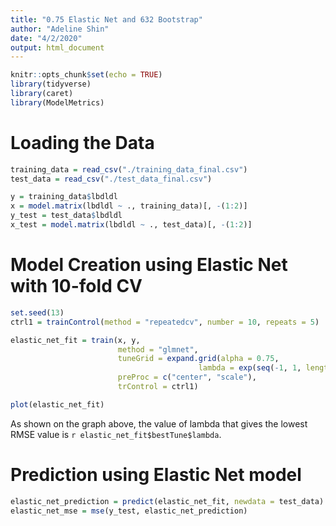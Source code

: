 ```yaml
---
title: "0.75 Elastic Net and 632 Bootstrap"
author: "Adeline Shin"
date: "4/2/2020"
output: html_document
---
```


```r
knitr::opts_chunk$set(echo = TRUE)
library(tidyverse)
library(caret)
library(ModelMetrics)
```

# Loading the Data
```r
training_data = read_csv("./training_data_final.csv")
test_data = read_csv("./test_data_final.csv")

y = training_data$lbdldl
x = model.matrix(lbdldl ~ ., training_data)[, -(1:2)]
y_test = test_data$lbdldl
x_test = model.matrix(lbdldl ~ ., test_data)[, -(1:2)]
```

# Model Creation using Elastic Net with 10-fold CV
```r
set.seed(13)
ctrl1 = trainControl(method = "repeatedcv", number = 10, repeats = 5)

elastic_net_fit = train(x, y,
                        method = "glmnet",
                        tuneGrid = expand.grid(alpha = 0.75, 
                                          lambda = exp(seq(-1, 1, length=100))),
                        preProc = c("center", "scale"),
                        trControl = ctrl1)

plot(elastic_net_fit)
```

As shown on the graph above, the value of lambda that gives the lowest RMSE value is `r elastic_net_fit$bestTune$lambda`.

# Prediction using Elastic Net model
```r
elastic_net_prediction = predict(elastic_net_fit, newdata = test_data)
elastic_net_mse = mse(y_test, elastic_net_prediction)
```

